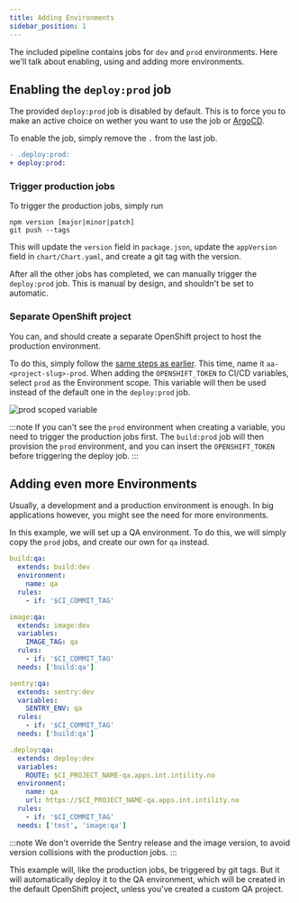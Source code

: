 ```yaml
---
title: Adding Environments
sidebar_position: 1
---
```


The included pipeline contains jobs for `dev` and `prod` environments.
Here we'll talk about enabling, using and adding more environments.

## Enabling the `deploy:prod` job

The provided `deploy:prod` job is disabled by default.
This is to force you to make an active choice on wether you want to use the job or [ArgoCD](/react/advanced/deploy-argocd).

To enable the job, simply remove the `.` from the last job.

```diff title=".gitlab-ci.yml"
- .deploy:prod:
+ deploy:prod:
```

### Trigger production jobs

To trigger the production jobs, simply run

```shell
npm version [major|minor|patch]
git push --tags
```

This will update the `version` field in `package.json`,
update the `appVersion` field in `chart/Chart.yaml`,
and create a git tag with the version.

After all the other jobs has completed, we can manually trigger the `deploy:prod` job.
This is manual by design, and shouldn't be set to automatic.

### Separate OpenShift project

You can, and should create a separate OpenShift project to host the production environment.

To do this, simply follow the [same steps as earlier](/react/configuration/deploy).
This time, name it `aa-<project-slug>-prod`.
When adding the `OPENSHIFT_TOKEN` to CI/CD variables, select `prod` as the Environment scope.
This variable will then be used instead of the default one in the `deploy:prod` job.

![prod scoped variable](/img/gitlab-scoped-prod.png)

:::note
If you can't see the `prod` environment when creating a variable,
you need to trigger the production jobs first.
The `build:prod` job will then provision the `prod` environment,
and you can insert the `OPENSHIFT_TOKEN` before triggering the deploy job.
:::

## Adding even more Environments

Usually, a development and a production environment is enough.
In big applications however, you might see the need for more environments.

In this example, we will set up a QA environment.
To do this, we will simply copy the `prod` jobs, and create our own for `qa` instead.

```yaml title=".gitlab-ci.yml"
build:qa:
  extends: build:dev
  environment:
    name: qa
  rules:
    - if: '$CI_COMMIT_TAG'

image:qa:
  extends: image:dev
  variables:
    IMAGE_TAG: qa
  rules:
    - if: '$CI_COMMIT_TAG'
  needs: ['build:qa']

sentry:qa:
  extends: sentry:dev
  variables:
    SENTRY_ENV: qa
  rules:
    - if: '$CI_COMMIT_TAG'
  needs: ['build:qa']

.deploy:qa:
  extends: deploy:dev
  variables:
    ROUTE: $CI_PROJECT_NAME-qa.apps.int.intility.no
  environment:
    name: qa
    url: https://$CI_PROJECT_NAME-qa.apps.int.intility.no
  rules:
    - if: '$CI_COMMIT_TAG'
  needs: ['test', 'image:qa']
```

:::note
We don't override the Sentry release and the image version,
to avoid version collisions with the production jobs.
:::

This example will, like the production jobs, be triggered by git tags.
But it will automatically deploy it to the QA environment,
which will be created in the default OpenShift project,
unless you've created a custom QA project.
